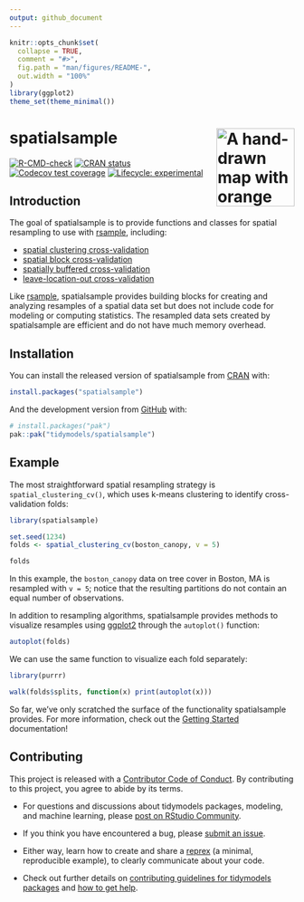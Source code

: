 ```yaml
---
output: github_document
---
```


<!-- README.md is generated from README.Rmd. Please edit that file -->

```r
knitr::opts_chunk$set(
  collapse = TRUE,
  comment = "#>",
  fig.path = "man/figures/README-",
  out.width = "100%"
)
library(ggplot2)
theme_set(theme_minimal())
```

# spatialsample <a href="https://spatialsample.tidymodels.org"><img src="man/figures/logo.png" align="right" height="138" alt="A hand-drawn map with orange roads, blue rivers, green trees, and brown mountains on a beige background" /></a>

<!-- badges: start -->
[![R-CMD-check](https://github.com/tidymodels/spatialsample/actions/workflows/R-CMD-check.yaml/badge.svg)](https://github.com/tidymodels/spatialsample/actions/workflows/R-CMD-check.yaml)
[![CRAN status](https://www.r-pkg.org/badges/version/spatialsample)](https://CRAN.R-project.org/package=spatialsample)
[![Codecov test coverage](https://codecov.io/gh/tidymodels/spatialsample/branch/main/graph/badge.svg)](https://app.codecov.io/gh/tidymodels/spatialsample?branch=main)
[![Lifecycle: experimental](https://img.shields.io/badge/lifecycle-experimental-orange.svg)](https://lifecycle.r-lib.org/articles/stages.html)
<!-- badges: end -->

## Introduction

The goal of spatialsample is to provide functions and classes for spatial resampling to use with [rsample](https://rsample.tidymodels.org/), including:

- [spatial clustering cross-validation](https://doi.org/10.1109/IGARSS.2012.6352393)
- [spatial block cross-validation](https://doi.org/10.1111/ecog.02881)
- [spatially buffered cross-validation](https://doi.org/10.1111/geb.12161)
- [leave-location-out cross-validation](https://doi.org/10.1016/j.envsoft.2017.12.001)

Like [rsample](https://rsample.tidymodels.org/), spatialsample provides building blocks for creating and analyzing resamples of a spatial data set but does not include code for modeling or computing statistics. The resampled data sets created by spatialsample are efficient and do not have much memory overhead.

## Installation

You can install the released version of spatialsample from [CRAN](https://CRAN.R-project.org) with:

``` r
install.packages("spatialsample")
```

And the development version from [GitHub](https://github.com/) with:

``` r
# install.packages("pak")
pak::pak("tidymodels/spatialsample")
```
## Example

The most straightforward spatial resampling strategy is `spatial_clustering_cv()`, which uses k-means clustering to identify cross-validation folds:

```r
library(spatialsample)

set.seed(1234)
folds <- spatial_clustering_cv(boston_canopy, v = 5)

folds
```

In this example, the `boston_canopy` data on tree cover in Boston, MA is resampled with `v = 5`; notice that the resulting partitions do not contain an equal number of observations.

In addition to resampling algorithms, spatialsample provides methods to visualize resamples using [ggplot2](https://ggplot2.tidyverse.org/) through the `autoplot()` function:

```r
autoplot(folds)
```

We can use the same function to visualize each fold separately:

```r
library(purrr)

walk(folds$splits, function(x) print(autoplot(x)))
```

So far, we've only scratched the surface of the functionality spatialsample provides. For more information, check out the [Getting Started](https://spatialsample.tidymodels.org/articles/spatialsample.html) documentation!

## Contributing

This project is released with a [Contributor Code of Conduct](https://contributor-covenant.org/version/2/1/CODE_OF_CONDUCT.html). By contributing to this project, you agree to abide by its terms.

- For questions and discussions about tidymodels packages, modeling, and machine learning, please [post on RStudio Community](https://forum.posit.co/new-topic?category_id=15&tags=tidymodels,question).

- If you think you have encountered a bug, please [submit an issue](https://github.com/tidymodels/rules/issues).

- Either way, learn how to create and share a [reprex](https://reprex.tidyverse.org/articles/articles/learn-reprex.html) (a minimal, reproducible example), to clearly communicate about your code.

- Check out further details on [contributing guidelines for tidymodels packages](https://www.tidymodels.org/contribute/) and [how to get help](https://www.tidymodels.org/help/).
